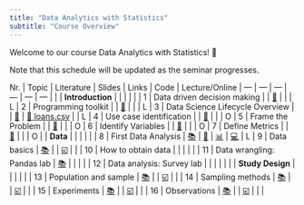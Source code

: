```yaml
---
title: "Data Analytics with Statistics"
subtitle: "Course Overview"
---
```


Welcome to our course Data Analytics with Statistics! 👋  

:::{.callout-note}
 Note that this schedule will be updated as the seminar progresses.
:::

Nr.	|	Topic	|	Literature	|		Slides		|	Links	|	Code	|	Lecture/Online	|
---	|	---	|	---	|		---		|	---	|	---	|		|
	|	**Introduction**	|		|				|		|		|		|
1	|	Data driven decision making	|		|		[📑](https://docs.google.com/presentation/d/1AfzqhjEAfJ5X4Q8YC9GK14jEBfdDXEIRmXonriwYHNY/export/pdf)		|		|		|	L	|
2	|	Programming toolkit	|		|		[📑](https://docs.google.com/presentation/d/1AHDCyelaOumvZ9-MRLEaSGCulXvvo-hcoFRrTESQW-c/export/pdf)		|		|		|	L	|
3	|	Data Science Lifecycle Overview	|		|		[📑](https://docs.google.com/presentation/d/1LR0LmvKFycE3MIjfDEp6L_bGdJtCOe60rFycWIYayBI/export/pdf)		|	[💽 loans.csv](https://raw.githubusercontent.com/kirenz/datasets/master/loans.csv)	|		|	L	|
4	|	Use case identification	|		|		[📑](https://docs.google.com/presentation/d/1RT7IhYgLgNJ8RiT28sMr8Mfyk5y_e-rfYg3jRsPKGEA/export/pdf)		|		|		|	O	|
5	|	Frame the Problem	|		|		[📑](https://docs.google.com/presentation/d/12WRK3EgiHOHz2vsJnYxIxNvDQmjTMax1iTSqsjVr7JY/export/pdf)		|		|		|	O	|
6	|	Identify Variables	|		|		[📑](https://docs.google.com/presentation/d/1VqXuDX_3VFNOGMw3y3uQmvFr2m7b6BlW3if_icQSstM/export/pdf)		|		|		|	O	|
7	|	Define Metrics	|		|		[📑](https://docs.google.com/presentation/d/1vlVqqU4Frt8y_GaCs4qVx7EVPyNravGhpgkV6tGeYmY/export/pdf)		|		|		|	O	|
	|	**Data**	|		|				|		|		|		|
8	|	First Data Analysis	|	[📚](https://openintro-ims.netlify.app/data-hello.html#case-study-stents-strokes)	|		[📑](https://docs.google.com/presentation/d/1YXoCWZv37c3u_cMBc3o2_IG_atDlGdLhCwin_Rciwck/export/pdf)		|	[📊](https://docs.google.com/spreadsheets/d/1QO0UfC43YwJ0YIg5LWaYkVUX-qGh93wZZ6JLyHa3_bg/edit?usp=sharing)	|	[💻](https://colab.research.google.com/github/kirenz/lab-ims/blob/main/ae/1_netflix.ipynb)	|	L	|
9	|	Data basics	|	[📚](https://openintro-ims.netlify.app/data-hello.html#data-basics)	|	<!--	[📑](https://docs.google.com/presentation/d/1IlR_HTTNE865xiT3GlXD5_RNZDMMtlbNKRftLXPPmsw/export/pdf)	-->	|	[☑️](https://forms.gle/EJT7mcYgPi8drKgR9)	|		|		|
10	|	How to obtain data	|		|	<!--	[📑](https://docs.google.com/presentation/d/1zldRDAOqmjoJmY_D4-ZkWfhwaklt-UfAPKH4G5kmFVY/export/pdf)	-->	|		|		|		|
11	|	Data wrangling: Pandas lab	|	[📚](https://pandas.pydata.org/docs/)	|	<!--	[💻](https://kirenz.github.io/lab-pandas-intro)	-->	|		|		|		|
12	|	Data analysis: Survey lab	|		|	<!--	[💻](https://kirenz.github.io/lab-survey)	-->	|		|		|		|
	|	**Study Design**	|		|	<!--		-->	|		|		|		|
13	|	Population and sample	|	[📚](https://openintro-ims.netlify.app/data-design.html#data-design)	|	<!--	[📑](https://docs.google.com/presentation/d/1QPdxp5sFumf9zee-WypsuzSkY7n_hvkhFsdJkRF3-pw/export/pdf)	-->	|	[☑️](https://forms.gle/qPYg55ncRyUGCqXH8)	|		|		|
14	|	Sampling methods	|	[📚](https://openintro-ims.netlify.app/data-design.html#sampling-principles-strategies)	|	<!--	[📑](https://docs.google.com/presentation/d/1Rby9NR9F8pu1xHka0Xt1vvbH-oDRfrFC-bwb49IbhA8/export/pdf)	-->	|	[☑️](https://forms.gle/SnQsTPKF5CRQ1Wa49)	|		|		|
15	|	Experiments	|	[📚](https://openintro-ims.netlify.app/data-design.html#experiments)	|	<!--	[📑](https://docs.google.com/presentation/d/1FTNBLYBCId2qsL1sMJf3qgBtaFH3hpbUm8lPck5BaTQ/export/pdf)	-->	|	[☑️](https://forms.gle/6Tu92Ez83XANW8Un6)	|		|		|
16	|	Observations	|	[📚](https://openintro-ims.netlify.app/data-design.html#observational-studies)	|	<!--	[📑](https://docs.google.com/presentation/d/1Oz5T_nuO1UFcjbliFmsEQWxG1dKJHDPPNWDeTvukxbE/export/pdf)	-->	|	[☑️](https://forms.gle/V36KmsTjeH2finms9)	|		|		|